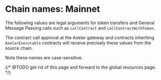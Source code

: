 
# Chain names: Mainnet

The following values are legal arguments for token transfers and General Message Passing calls such as `callContract` and `callContractWithToken`.

The contract call approval at the Axelar gateway and contracts inheriting `AxelarExecutable` contracts will receive precisely these values from the source chain.

Note these names are case-sensitive.

<ChainList environment="mainnet" client:load />

{/* @TODO get rid of this page and forward to the global resources page. */}
